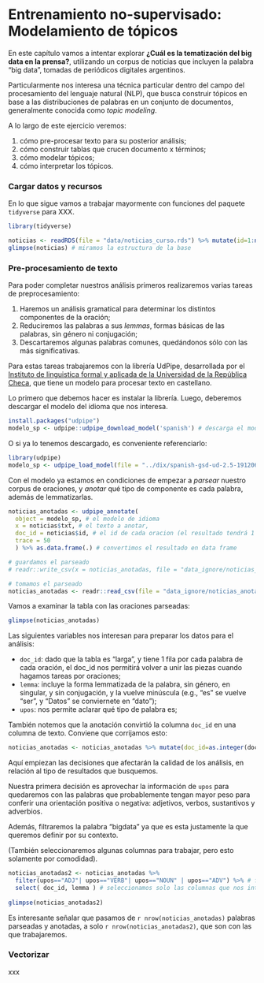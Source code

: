 # Entrenamiento no-supervisado: Modelamiento de tópicos

En este capítulo vamos a intentar explorar **¿Cuál es la tematización del big data en la prensa?**, utilizando un corpus de noticias que incluyen la palabra "big data", tomadas de periódicos digitales argentinos. 

Particularmente nos interesa una técnica particular dentro del campo del procesamiento del lenguaje natural (NLP), que busca construir tópicos en base a las distribuciones de palabras en un conjunto de documentos, generalmente conocida como *topic modeling*. 

A lo largo de este ejercicio veremos:

1. cómo pre-procesar texto para su posterior análisis;
2. cómo construir tablas que crucen documento x términos;
2. cómo modelar tópicos;
3. cómo interpretar los tópicos.

### Cargar datos y recursos

En lo que sigue vamos a trabajar mayormente con funciones del paquete `tidyverse` para XXX.

<!-- 2do: librerias -->

<!-- 2do: definir fuente de datos -->
<!-- 2do: meter un id -->

```r
library(tidyverse) 

noticias <- readRDS(file = "data/noticias_curso.rds") %>% mutate(id=1:n())
glimpse(noticias) # miramos la estructura de la base
```

### Pre-procesamiento de texto

Para poder completar nuestros análisis primeros realizaremos varias tareas de preprocesamiento:

1. Haremos un análisis gramatical para determinar los distintos componentes de la oración;
2. Reduciremos las palabras a sus *lemmas*, formas básicas de las palabras, sin género ni conjugación;
3. Descartaremos algunas palabras comunes, quedándonos sólo con las más significativas.

Para estas tareas trabajaremos con la librería UdPipe, desarrollada por el [Instituto de linguistica formal y aplicada de la Universidad de la República Checa](https://ufal.mff.cuni.cz/udpipe), que tiene un modelo para procesar texto en castellano.

Lo primero que debemos hacer es instalar la librería. Luego, deberemos descargar el modelo del idioma que nos interesa. 

```r
install.packages("udpipe")
modelo_sp <- udpipe::udpipe_download_model('spanish') # descarga el modelo y guarda la referencia en un objeto modelo_sp$file_model
```

O si ya lo tenemos descargado, es conveniente referenciarlo:

```r
library(udpipe)
modelo_sp <- udpipe_load_model(file = "../dix/spanish-gsd-ud-2.5-191206.udpipe")
```

Con el modelo ya estamos en condiciones de empezar a *parsear* nuestro corpus de oraciones, y *anotar* qué tipo de componente es cada palabra, además de lemmatizarlas.

```r

noticias_anotadas <- udpipe_annotate( 
  object = modelo_sp, # el modelo de idioma
  x = noticias$txt, # el texto a anotar, 
  doc_id = noticias$id, # el id de cada oracion (el resultado tendrá 1 palabra x fila)
  trace = 50
  ) %>% as.data.frame(.) # convertimos el resultado en data frame

```

```r

# guardamos el parseado
# readr::write_csv(x = noticias_anotadas, file = "data_ignore/noticias_anotadas.csv")

# tomamos el parseado
noticias_anotadas <- readr::read_csv(file = "data_ignore/noticias_anotadas.csv")

```

Vamos a examinar la tabla con las oraciones parseadas:

```r
glimpse(noticias_anotadas)
```

Las siguientes variables nos interesan para preparar los datos para el análisis:

* `doc_id`: dado que la tabla es "larga", y tiene 1 fila por cada palabra de cada oración, el doc_id nos permitirá volver a unir las piezas cuando hagamos tareas por oraciones; 
* `lemma`: incluye la forma lemmatizada de la palabra, sin género, en singular, y sin conjugación, y la vuelve minúscula (e.g., "es" se vuelve "ser", y "Datos" se conviernete en "dato");
* `upos`: nos permite aclarar qué tipo de palabra es;

También notemos que la anotación convirtió la columna `doc_id` en una columna de texto. Conviene que corrijamos esto:

```r
noticias_anotadas <- noticias_anotadas %>% mutate(doc_id=as.integer(doc_id))
```


<!-- 2do: con deps o upos se puede centrar en oraciones sobre big data? -->

Aquí empiezan las decisiones que afectarán la calidad de los análisis, en relación al tipo de resultados que busquemos.

Nuestra primera decisión es aprovechar la información de `upos` para quedaremos con las palabras que probablemente tengan mayor peso para conferir una orientación positiva o negativa: adjetivos, verbos, sustantivos y adverbios.

Además, filtraremos la palabra "bigdata" ya que es esta justamente la que queremos definir por su contexto.

(También seleccionaremos algunas columnas para trabajar, pero esto solamente por comodidad).

```r
noticias_anotadas2 <- noticias_anotadas %>% 
  filter(upos=="ADJ"| upos=="VERB"| upos=="NOUN" | upos=="ADV") %>% # filtramos por tipo de palabra
  select( doc_id, lemma ) # seleccionamos solo las columnas que nos interesan, esto no es necesario
  
glimpse(noticias_anotadas2)
```

Es interesante señalar que pasamos de `r nrow(noticias_anotadas)` palabras parseadas y anotadas, a solo `r nrow(noticias_anotadas2)`, que son con las que trabajaremos.

### Vectorizar

xxx

